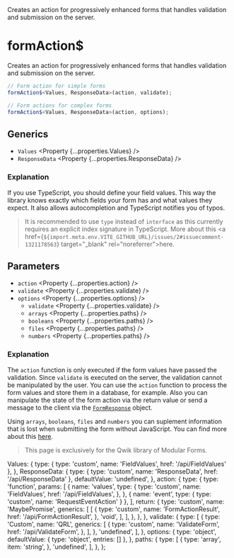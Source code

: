 
<Title>formAction$</Title>
<Description>
  Creates an action for progressively enhanced forms that handles validation and
  submission on the server.
</Description>

# formAction$

<Qwik block>

Creates an action for progressively enhanced forms that handles validation and submission on the server.

```ts
// Form action for simple forms
formAction$<Values, ResponseData>(action, validate);

// Form actions for complex forms
formAction$<Values, ResponseData>(action, options);
```

## Generics

- `Values` <Property {...properties.Values} />
- `ResponseData` <Property {...properties.ResponseData} />

### Explanation

If you use TypeScript, you should define your field values. This way the library knows exactly which fields your form has and what values they expect. It also allows autocompletion and TypeScript notifies you of typos.

> It is recommended to use `type` instead of `interface` as this currently requires an explicit index signature in TypeScript. More about this <a href={`${import.meta.env.VITE_GITHUB_URL}/issues/2#issuecomment-1321178563`} target="\_blank" rel="noreferrer">here</a>.

## Parameters

- `action` <Property {...properties.action} />
- `validate` <Property {...properties.validate} />
- `options` <Property {...properties.options} />
  - `validate` <Property {...properties.validate} />
  - `arrays` <Property {...properties.paths} />
  - `booleans` <Property {...properties.paths} />
  - `files` <Property {...properties.paths} />
  - `numbers` <Property {...properties.paths} />

### Explanation

The `action` function is only executed if the form values have passed the validation. Since `validate` is executed on the server, the validation cannot be manipulated by the user. You can use the `action` function to process the form values and store them in a database, for example. Also you can manipulate the state of the form action via the return value or send a message to the client via the <A href="/api/FormResponse">`FormResponse`</A> object.

Using `arrays`, `booleans`, `files` and `numbers` you can suplement information that is lost when submitting the form without JavaScript. You can find more about this <A href="/guides/enhanced-forms">here</A>.

</Qwik>

<Solid block>

> This page is exclusively for the Qwik library of Modular Forms.

</Solid>

  Values: {
    type: { type: 'custom', name: 'FieldValues', href: '/api/FieldValues' },
  },
  ResponseData: {
    type: { type: 'custom', name: 'ResponseData', href: '/api/ResponseData' },
    defaultValue: 'undefined',
  },
  action: {
    type: {
      type: 'function',
      params: [
        {
          name: 'values',
          type: {
            type: 'custom',
            name: 'FieldValues',
            href: '/api/FieldValues',
          },
        },
        { name: 'event', type: { type: 'custom', name: 'RequestEventAction' } },
      ],
      return: {
        type: 'custom',
        name: 'MaybePromise',
        generics: [
          [
            {
              type: 'custom',
              name: 'FormActionResult',
              href: '/api/FormActionResult',
            },
            'void',
          ],
        ],
      },
    },
  },
  validate: {
    type: [
      {
        type: 'Custom',
        name: 'QRL',
        generics: [
          {
            type: 'custom',
            name: 'ValidateForm',
            href: '/api/ValidateForm',
          },
        ],
      },
      'undefined',
    ],
  },
  options: {
    type: 'object',
    defaultValue: { type: 'object', entries: [] },
  },
  paths: {
    type: [
      {
        type: 'array',
        item: 'string',
      },
      'undefined',
    ],
  },
};
